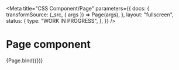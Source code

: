 <!--
@license EUPL-1.2
Copyright (c) 2021 Robbert Broersma
-->


<Meta
  title="CSS Component/Page"
  parameters={{
    docs: {
      transformSource: (_src, { args }) => Page(args),
    },
    layout: "fullscreen",
    status: {
      type: "WORK IN PROGRESS",
    },
  }}
/>

# Page component

<Canvas>
  <Story
    name="Page"
    args={{
      innerHTML: [
        PageHeader({ innerHTML: "Header area" }),
        PageContent({ innerHTML: "Content area" }),
        PageFooter({ innerHTML: "Footer area" }),
      ].join("\n"),
    }}
  >
    {Page.bind({})}
  </Story>
</Canvas>
